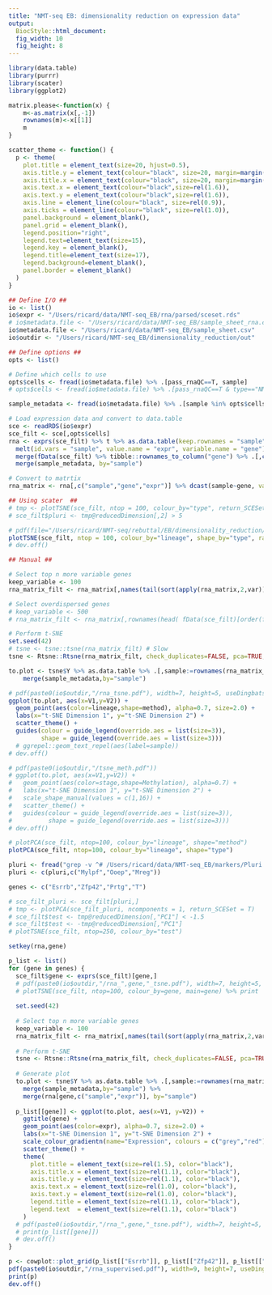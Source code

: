 ```yaml
---
title: "NMT-seq EB: dimensionality reduction on expression data"
output: 
  BiocStyle::html_document: 
  fig_width: 10
  fig_height: 8
---
```

  
```r
library(data.table)
library(purrr)
library(scater)
library(ggplot2)
```

```r
matrix.please<-function(x) {
    m<-as.matrix(x[,-1])
    rownames(m)<-x[[1]]
    m
}

scatter_theme <- function() {
  p <- theme(
    plot.title = element_text(size=20, hjust=0.5),
    axis.title.y = element_text(colour="black", size=20, margin=margin(0,15,0,0)),
    axis.title.x = element_text(colour="black", size=20, margin=margin(15,0,0,0)),
    axis.text.x = element_text(colour="black",size=rel(1.6)),
    axis.text.y = element_text(colour="black",size=rel(1.6)),
    axis.line = element_line(colour="black", size=rel(0.9)),
    axis.ticks = element_line(colour="black", size=rel(1.0)),
    panel.background = element_blank(),
    panel.grid = element_blank(),
    legend.position="right",
    legend.text=element_text(size=15),
    legend.key = element_blank(),
    legend.title=element_text(size=17),
    legend.background=element_blank(),
    panel.border = element_blank()
  )
}
```

<!-- Define I/O and options -->
```r

## Define I/O ##
io <- list()
io$expr <- "/Users/ricard/data/NMT-seq_EB/rna/parsed/sceset.rds"
# io$metadata.file <- "/Users/ricard/data/NMT-seq_EB/sample_sheet_rna.csv"
io$metadata.file <- "/Users/ricard/data/NMT-seq_EB/sample_sheet.csv"
io$outdir <- "/Users/ricard/NMT-seq_EB/dimensionality_reduction/out"

## Define options ##
opts <- list()

# Define which cells to use
opts$cells <- fread(io$metadata.file) %>% .[pass_rnaQC==T, sample]
# opts$cells <- fread(io$metadata.file) %>% .[pass_rnaQC==T & type=="NMT", sample]
```

<!-- Load sample metadata -->
```r
sample_metadata <- fread(io$metadata.file) %>% .[sample %in% opts$cells]
```

<!-- Load RNA expression data -->
```r

# Load expression data and convert to data.table
sce <- readRDS(io$expr)
sce_filt <- sce[,opts$cells]
rna <- exprs(sce_filt) %>% t %>% as.data.table(keep.rownames = "sample") %>%
  melt(id.vars = "sample", value.name = "expr", variable.name = "gene") %>%
  merge(fData(sce_filt) %>% tibble::rownames_to_column("gene") %>% .[,c("gene","ens_id")] %>% setnames("ens_id","id")) %>%
  merge(sample_metadata, by="sample")

# Convert to matrtix
rna_matrix <- rna[,c("sample","gene","expr")] %>% dcast(sample~gene, value.var="expr") %>% matrix.please
```

<!-- t-SNE -->
```r

## Using scater  ##
# tmp <- plotTSNE(sce_filt, ntop = 100, colour_by="type", return_SCESet=T)
# sce_filt$pluri <- tmp@reducedDimension[,2] > 5

# pdf(file="/Users/ricard/NMT-seq/rebuttal/EB/dimensionality_reduction/out/rna_tsne.pdf", useDingbats = F)
plotTSNE(sce_filt, ntop = 100, colour_by="lineage", shape_by="type", rand_seed=100)
# dev.off()

## Manual ##

# Select top n more variable genes
keep_variable <- 100
rna_matrix_filt <- rna_matrix[,names(tail(sort(apply(rna_matrix,2,var)), n=keep_variable))]

# Select overdispersed genes
# keep_variable <- 500
# rna_matrix_filt <- rna_matrix[,rownames(head( fData(sce_filt)[order(fData(sce_filt)$bioVar, decreasing = T),], n=keep_variable))]

# Perform t-SNE
set.seed(42)
# tsne <- tsne::tsne(rna_matrix_filt) # Slow
tsne <- Rtsne::Rtsne(rna_matrix_filt, check_duplicates=FALSE, pca=TRUE, theta=0.5, dims=2, perplexity = floor(nrow(rna_matrix_filt)/5))

to.plot <- tsne$Y %>% as.data.table %>% .[,sample:=rownames(rna_matrix_filt)] %>%
    merge(sample_metadata,by="sample")

# pdf(paste0(io$outdir,"/rna_tsne.pdf"), width=7, height=5, useDingbats = F)
ggplot(to.plot, aes(x=V1,y=V2)) +
  geom_point(aes(color=lineage,shape=method), alpha=0.7, size=2.0) +
  labs(x="t-SNE Dimension 1", y="t-SNE Dimension 2") +
  scatter_theme() +
  guides(colour = guide_legend(override.aes = list(size=3)),
         shape = guide_legend(override.aes = list(size=3)))
  # ggrepel::geom_text_repel(aes(label=sample))
# dev.off()

# pdf(paste0(io$outdir,"/tsne_meth.pdf"))
# ggplot(to.plot, aes(x=V1,y=V2)) +
#   geom_point(aes(color=stage,shape=Methylation), alpha=0.7) +
#   labs(x="t-SNE Dimension 1", y="t-SNE Dimension 2") +
#   scale_shape_manual(values = c(1,16)) +
#   scatter_theme() +
#   guides(colour = guide_legend(override.aes = list(size=3)),
#          shape = guide_legend(override.aes = list(size=3)))
# dev.off()
```

<!-- Unsupervised: Principal Component Analysis -->
```r
# plotPCA(sce_filt, ntop=100, colour_by="lineage", shape="method")
plotPCA(sce_filt, ntop=100, colour_by="lineage", shape="type")
```

<!-- Supervised: marker genes -->

<!-- Load pluripotency genes -->
```r
pluri <- fread("grep -v ^# /Users/ricard/data/NMT-seq_EB/markers/Pluri.tsv", header=F) %>% setnames(c("ens_id","gene")) %>% .[["gene"]]
pluri <- c(pluri,c("Mylpf","Ooep","Mreg"))

```

<!-- Define gene markers -->
```r
genes <- c("Esrrb","Zfp42","Prtg","T")
```

<!-- Supervised PCA with marker genes -->
```r
# sce_filt_pluri <- sce_filt[pluri,]
# tmp <- plotPCA(sce_filt_pluri, ncomponents = 1, return_SCESet = T)
# sce_filt$test <- tmp@reducedDimension[,"PC1"] < -1.5
# sce_filt$test <- -tmp@reducedDimension[,"PC1"] 
# plotTSNE(sce_filt, ntop=250, colour_by="test")
```

<!-- Supervised t-SNE with marker genes -->
```r

setkey(rna,gene)

p_list <- list()
for (gene in genes) {
  sce_filt$gene <- exprs(sce_filt)[gene,]
  # pdf(paste0(io$outdir,"/rna_",gene,"_tsne.pdf"), width=7, height=5, useDingbats = F)
  # plotTSNE(sce_filt, ntop=100, colour_by=gene, main=gene) %>% print
  
  set.seed(42)
  
  # Select top n more variable genes
  keep_variable <- 100
  rna_matrix_filt <- rna_matrix[,names(tail(sort(apply(rna_matrix,2,var)), n=keep_variable))]
  
  # Perform t-SNE
  tsne <- Rtsne::Rtsne(rna_matrix_filt, check_duplicates=FALSE, pca=TRUE, theta=0.5, dims=2, perplexity = floor(nrow(rna_matrix_filt)/5))
  
  # Generate plot
  to.plot <- tsne$Y %>% as.data.table %>% .[,sample:=rownames(rna_matrix_filt)] %>%
    merge(sample_metadata,by="sample") %>%
    merge(rna[gene,c("sample","expr")], by="sample")
  
  p_list[[gene]] <- ggplot(to.plot, aes(x=V1, y=V2)) +
    ggtitle(gene) +
    geom_point(aes(color=expr), alpha=0.7, size=2.0) +
    labs(x="t-SNE Dimension 1", y="t-SNE Dimension 2") +
    scale_colour_gradientn(name="Expression", colours = c("grey","red")) +
    scatter_theme() +
    theme(
      plot.title = element_text(size=rel(1.5), color="black"),
      axis.title.x = element_text(size=rel(1.1), color="black"),
      axis.title.y = element_text(size=rel(1.1), color="black"),
      axis.text.x = element_text(size=rel(1.0), color="black"),
      axis.text.y = element_text(size=rel(1.0), color="black"),
      legend.title = element_text(size=rel(1.1), color="black"),
      legend.text  = element_text(size=rel(1.1), color="black")
    )
  # pdf(paste0(io$outdir,"/rna_",gene,"_tsne.pdf"), width=7, height=5, useDingbats = F)
  # print(p_list[[gene]])
  # dev.off()
}

p <- cowplot::plot_grid(p_list[["Esrrb"]], p_list[["Zfp42"]], p_list[["T"]], p_list[["Prtg"]], ncol=2, nrow=2)
pdf(paste0(io$outdir,"/rna_supervised.pdf"), width=9, height=7, useDingbats = F)
print(p)
dev.off()
```

